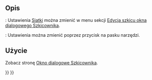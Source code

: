 <languages/>

{{Docnav/pl
|[[Sketcher_StopOperation/pl|Zatrzymaj operację]]
|[[Sketcher_Snap/pl|Przyciąganie]]
|[[Sketcher_Workbench/pl|środowisko pracy Szkicownik]]
|IconL=Sketcher_StopOperation.svg
|IconR=
|IconC=Workbench_Sketcher.svg
}}

{{GuiCommand/pl
|Name=Sketcher Grid
|Name/pl=Szkicownik: Przełącz widoczność siatki
|Empty=1
|Workbenches=[[Sketcher_Workbench/pl|Szkicownik]]
|Version=0.21
|SeeAlso=[[Sketcher_Snap/pl|Włącz / wyłącz przyciąganie]]
}}

<span id="Description"></span>
==Opis==

{{Version/pl|1.0}}: Ustawienia [[Sketcher_Grid/pl|Siatki]] można zmienić w menu sekcji [[Sketcher_Dialog/pl#Edycja_szkicu|Edycja szkicu okna dialogowego Szkicownika]].

{{VersionMinus/pl|1.0}}: Ustawienia można zmienić poprzez przycisk {{Button|[[Image:Sketcher_Grid.svg|x16px]] [[Image:Toolbar_flyout_arrow.svg|x16px]]}} na pasku narzędzi.

<span id="Usage"></span>
==Użycie==

Zobacz stronę [[Sketcher_Dialog/pl#Edycja_szkicu|Okno dialogowe Szkicownika]].


{{Docnav/pl
|[[Sketcher_StopOperation/pl|Zatrzymaj operację]]
|[[Sketcher_Snap/pl|Przyciąganie]]
|[[Sketcher_Workbench/pl|środowisko pracy Szkicownik]]
|IconL=Sketcher_StopOperation.svg
|IconR=
|IconC=Workbench_Sketcher.svg
}}

{{Sketcher_Tools_navi{{#translation:}}}}
{{Userdocnavi{{#translation:}}}}